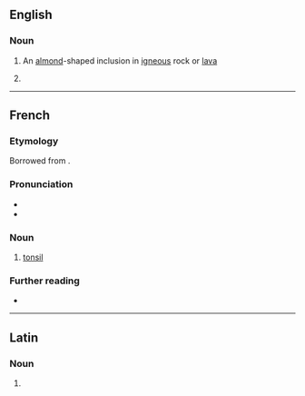 ==English==

===Noun===
{{en-noun}}

# {{lb|en|geology}} An [[almond]]-shaped inclusion in [[igneous]] rock or [[lava]]
# {{misspelling of|en|amygdala}}

----

==French==

===Etymology===
Borrowed from {{etyl|la|fr}} {{m|la|amygdala||almond}}.

===Pronunciation===
* {{fr-IPA|amydale|+}}
* {{audio|fr|LL-Q150 (fra)-DSwissK-amygdale.wav|Audio}}

===Noun===
{{fr-noun|f}}

# {{lb|fr|anatomy}} [[tonsil]]

===Further reading===
* {{R:TLFi}}

----

==Latin==

===Noun===
{{la-noun-form|amygdale}}

# {{inflection of|la|amygdalus||voc|s}}